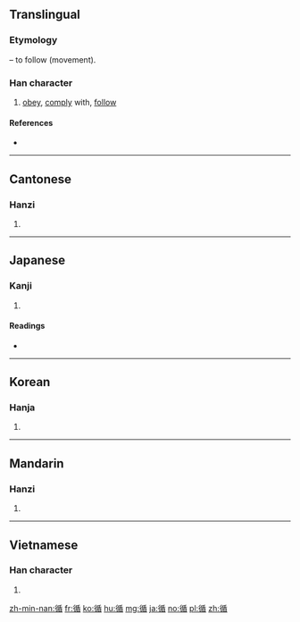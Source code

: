 ==Translingual==

===Etymology===
{{Han compound|彳|t1=movement|盾|ls=psc|c1=s|c2=p}} – to follow (movement).

===Han character===
{{Han char|rn=60|rad=彳|as=09|sn=12|four=22264|canj=HOHJU|ids=⿰彳盾}}

# [[obey]], [[comply]] with, [[follow]]

====References====
* {{Han ref|kx=0369.280|dkj=10187|dj=0696.020|hdz=20835.040|uh=5FAA|ud=24490|bh=B460|bd=46176}}

----

==Cantonese==

===Hanzi===
{{yue-hanzi|jyut=[[ceon4]]|y=cheun4}}

# {{defn|lang=yue|sort=彳09}}

----

==Japanese==

===Kanji===
{{ja-kanji|grade=c|rs=彳09}}

# {{defn|lang=ja|sort=彳09}}

====Readings====
* {{ja-readings|goon=[[じゅん]] (jun)|kanon=[[しゅん]] (shun) {{non-joyo-reading}}|kun=[[したがう]] (shitagau)}}

----

==Korean==

===Hanja===
{{ko-hanja|hangeul=순|eumhun=|rv=sun|mr=sun|y=swun}}

# {{defn|lang=ko|sort=彳09}}

----

==Mandarin==

===Hanzi===
{{cmn-hanzi|pin=[[xún]] ([[xun2]]), [[wéi]] ([[wei2]])|wg=hsün<sup>2</sup>, wei<sup>2</sup>}}

# {{defn|lang=cmn|sort=彳09}}

----

==Vietnamese==

===Han character===
{{vi-hantu|[[tuần]]|rs=彳09}}

# {{defn|lang=vi|sort=彳09}}

[[zh-min-nan:循]]
[[fr:循]]
[[ko:循]]
[[hu:循]]
[[mg:循]]
[[ja:循]]
[[no:循]]
[[pl:循]]
[[zh:循]]